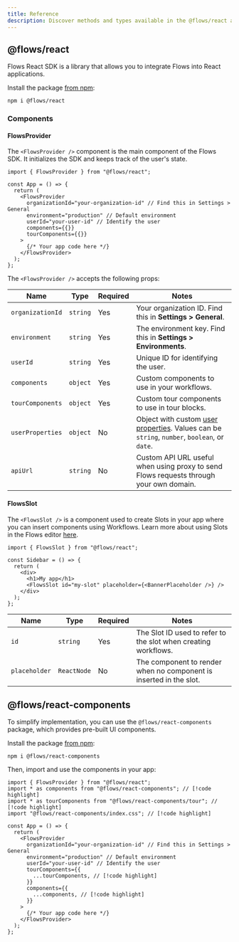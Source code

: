 ```yaml
---
title: Reference
description: Discover methods and types available in the @flows/react and @flows/react-components packages.
---
```


## @flows/react

Flows React SDK is a library that allows you to integrate Flows into React applications.

Install the package [from npm](https://www.npmjs.com/package/@flows/react):

```package-install
npm i @flows/react
```

### Components

#### FlowsProvider

The `<FlowsProvider />` component is the main component of the Flows SDK. It initializes the SDK and keeps track of the user's state.

```tsx title="layout.tsx"
import { FlowsProvider } from "@flows/react";

const App = () => {
  return (
    <FlowsProvider
      organizationId="your-organization-id" // Find this in Settings > General
      environment="production" // Default environment
      userId="your-user-id" // Identify the user
      components={{}}
      tourComponents={{}}
    >
      {/* Your app code here */}
    </FlowsProvider>
  );
};
```

The `<FlowsProvider />` accepts the following props:

| Name             | Type     | Required | Notes                                                                                                            |
| ---------------- | -------- | -------- | ---------------------------------------------------------------------------------------------------------------- |
| `organizationId` | `string` | Yes      | Your organization ID. Find this in **Settings > General**.                                                       |
| `environment`    | `string` | Yes      | The environment key. Find this in **Settings > Environments**.                                                   |
| `userId`         | `string` | Yes      | Unique ID for identifying the user.                                                                              |
| `components`     | `object` | Yes      | Custom components to use in your workflows.                                                                      |
| `tourComponents` | `object` | Yes      | Custom tour components to use in tour blocks.                                                                    |
| `userProperties` | `object` | No       | Object with custom [user properties](/users/properties). Values can be `string`, `number`, `boolean`, or `date`. |
| `apiUrl`         | `string` | No       | Custom API URL useful when using proxy to send Flows requests through your own domain.                           |

#### FlowsSlot

The `<FlowsSlot />` is a component used to create Slots in your app where you can insert components using Workflows. Learn more about using Slots in the Flows editor [here](/block-properties/slot).

```tsx title="sidebar.tsx"
import { FlowsSlot } from "@flows/react";

const Sidebar = () => {
  return (
    <div>
      <h1>My app</h1>
      <FlowsSlot id="my-slot" placeholder={<BannerPlaceholder />} />
    </div>
  );
};
```

| Name          | Type        | Required | Notes                                                              |
| ------------- | ----------- | -------- | ------------------------------------------------------------------ |
| `id`          | `string`    | Yes      | The Slot ID used to refer to the slot when creating workflows.     |
| `placeholder` | `ReactNode` | No       | The component to render when no component is inserted in the slot. |

## @flows/react-components

To simplify implementation, you can use the `@flows/react-components` package, which provides pre-built UI components.

Install the package [from npm](https://www.npmjs.com/package/@flows/react-components):

```package-install
npm i @flows/react-components
```

Then, import and use the components in your app:

```tsx title="layout.tsx"
import { FlowsProvider } from "@flows/react";
import * as components from "@flows/react-components"; // [!code highlight]
import * as tourComponents from "@flows/react-components/tour"; // [!code highlight]
import "@flows/react-components/index.css"; // [!code highlight]

const App = () => {
  return (
    <FlowsProvider
      organizationId="your-organization-id" // Find this in Settings > General
      environment="production" // Default environment
      userId="your-user-id" // Identify the user
      tourComponents={{
        ...tourComponents, // [!code highlight]
      }}
      components={{
        ...components, // [!code highlight]
      }}
    >
      {/* Your app code here */}
    </FlowsProvider>
  );
};
```
